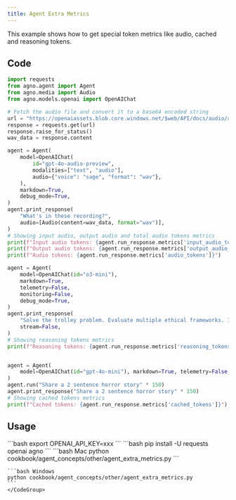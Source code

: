 ```yaml
---
title: Agent Extra Metrics
---
```


This example shows how to get special token metrics like audio, cached and reasoning tokens.

## Code

```python cookbook/agent_concepts/other/agent_extra_metrics.py
import requests
from agno.agent import Agent
from agno.media import Audio
from agno.models.openai import OpenAIChat

# Fetch the audio file and convert it to a base64 encoded string
url = "https://openaiassets.blob.core.windows.net/$web/API/docs/audio/alloy.wav"
response = requests.get(url)
response.raise_for_status()
wav_data = response.content

agent = Agent(
    model=OpenAIChat(
        id="gpt-4o-audio-preview",
        modalities=["text", "audio"],
        audio={"voice": "sage", "format": "wav"},
    ),
    markdown=True,
    debug_mode=True,
)
agent.print_response(
    "What's in these recording?",
    audio=[Audio(content=wav_data, format="wav")],
)
# Showing input audio, output audio and total audio tokens metrics
print(f"Input audio tokens: {agent.run_response.metrics['input_audio_tokens']}")
print(f"Output audio tokens: {agent.run_response.metrics['output_audio_tokens']}")
print(f"Audio tokens: {agent.run_response.metrics['audio_tokens']}")

agent = Agent(
    model=OpenAIChat(id="o3-mini"),
    markdown=True,
    telemetry=False,
    monitoring=False,
    debug_mode=True,
)
agent.print_response(
    "Solve the trolley problem. Evaluate multiple ethical frameworks. Include an ASCII diagram of your solution.",
    stream=False,
)
# Showing reasoning tokens metrics
print(f"Reasoning tokens: {agent.run_response.metrics['reasoning_tokens']}")


agent = Agent(
    model=OpenAIChat(id="gpt-4o-mini"), markdown=True, telemetry=False, monitoring=False
)
agent.run("Share a 2 sentence horror story" * 150)
agent.print_response("Share a 2 sentence horror story" * 150)
# Showing cached tokens metrics
print(f"Cached tokens: {agent.run_response.metrics['cached_tokens']}")
```

## Usage

<Steps>
  <Snippet file="create-venv-step.mdx" />

  <Step title="Set your API key">
    ```bash
    export OPENAI_API_KEY=xxx
    ```
  </Step>

  <Step title="Install libraries">
    ```bash
    pip install -U requests openai agno
    ```
  </Step>

  <Step title="Run Agent">
    <CodeGroup>
    ```bash Mac
    python cookbook/agent_concepts/other/agent_extra_metrics.py
    ```

    ```bash Windows
    python cookbook/agent_concepts/other/agent_extra_metrics.py
    ```
    </CodeGroup>
  </Step>
</Steps> 